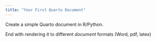 ```yaml
---
title: "Your First Quarto Document"
---
```


Create a simple Quarto document in R/Python.


End with rendering it to different *document* formats (Word, pdf, latex)